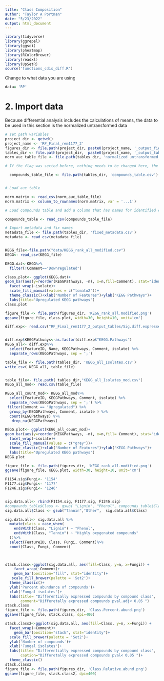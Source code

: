 ```yaml
---
title: "Class Composition"
author: "Taylor A Portman"
date: "5/23/2022"
output: html_document
---
```



```r
library(tidyverse)
library(ggrepel)
library(ggsci)
library(pheatmap)
library(RColorBrewer)
library(readxl)
library(UpSetR)
source('functions_cdis_diff.R')
```

Change to what data you are using
```r
data= 'RP'
```

# 2. Import data


Because differential analysis includes the calculations of means, the data to be used in this section is the normalized untransformed data

```r
# set path variables
project_dir <- getwd()
project_name <- 'RP_Final_rem1177_2'
figures_dir <- file.path(project_dir, paste0(project_name, '_output_figures'))
tables_dir <- file.path(project_dir,  paste0(project_name, '_output_tables'))
norm_auc_table_file <- file.path(tables_dir, 'normalized_untransformed_auc_table.csv')

# If the flag was setted before, nothing needs to be changed here, the correct file will be automatically used

  compounds_table_file <- file.path(tables_dir, 'compounds_table.csv')


# Load auc_table

norm.matrix <- read_csv(norm_auc_table_file)
norm.matrix <- column_to_rownames(norm.matrix, var = '...1')

# Load compounds table and add a column that has names for identified compounds and FeatureID for the rest (for plotting puRPouses)

compounds_table <- read_csv(compounds_table_file)

# Import metadata and fix names
metadata_file <- file.path(tables_dir, 'fixed_metadata.csv')
metadata <- read_csv(metadata_file)



```

```r
KEGG_file<-file.path("data/KEGG_rank_all_modified.csv")
KEGG<- read_csv(KEGG_file)

KEGG.dat<-KEGG%>%
  filter(!Comment=="Downregulated")
```


```r
class.plot<- ggplot(KEGG.dat)+
geom_bar(aes(y=reorder(KEGGPathways, -n), x=n,fill=Comment), stat="identity", alpha=0.7, )+
  facet_wrap(~isolate)+
  scale_fill_manual(values = c("tomato2"))+
  theme_classic()+xlab("Number of Features")+ylab("KEGG Pathways")+
  labs(title="Upregulated KEGG pathways")
class.plot

figure_file <- file.path(figures_dir, 'KEGG_rank_all.modified.png')
ggsave(figure_file, class.plot, width=30, height=10, unit='cm')

```


```r
diff.exp<- read.csv("RP_Final_rem1177_2_output_tables/Sig.diff.expressed.allIsolates_L2FC_0.3.csv")


diff.exp$KEGGPathways<-as.factor(diff.exp$"KEGG.Pathways")  
KEGG_all<- diff.exp%>% 
  select(FeatureID, Name, KEGGPathways, Comment, isolate) %>% 
  separate_rows(KEGGPathways, sep = ';')

table_file <- file.path(tables_dir, 'KEGG_all_Isolates.csv')
write_csv( KEGG_all, table_file)


table_file<- file.path( tables_dir,"KEGG_all_Isolates_mod.csv")
KEGG_all_mod<- read.csv(table_file)

KEGG_all_count_mod<- KEGG_all_mod%>% 
  select(FeatureID, KEGGPathways, Comment, isolate) %>% 
  separate_rows(KEGGPathways, sep = ';') %>% 
 filter(Comment == "Upregulated") %>%
  group_by(KEGGPathways, Comment, isolate ) %>% 
  count(KEGGPathways) %>%
   drop_na(KEGGPathways)
```

```r
KEGG.plot<- ggplot(KEGG_all_count_mod)+
geom_bar(aes(y=reorder(KEGGPathways, -n), x=n,fill= Comment), stat="identity", alpha=0.7)+
  facet_wrap(~isolate)+
  scale_fill_manual(values = c("grey"))+
  theme_classic()+xlab("Number of Features")+ylab("KEGG Pathways")+
  labs(title="Upregulated KEGG pathways")
KEGG.plot

figure_file <- file.path(figures_dir, 'KEGG_rank_all.modified.png')
ggsave(figure_file, KEGG.plot, width=30, height=10, unit='cm')
```



#################################################################################
```r

F1154.sig$Fungi<- '1154'
F1177.sig$Fungi<- '1177'
F1246.sig$Fungi<- '1246'


sig.data.all<- rbind(F1154.sig, F1177.sig, F1246.sig)
#compounds_table$Class <- gsub( "Lignin", "Phenol", compounds_table$Class)
sig.data.all$Class <- gsub("Tannin","Other",  sig.data.all$Class)

sig.data.all<- sig.data.all %>%
  mutate(class = case_when(
    endsWith(Class, "Lignin") ~ "Phenol",
    endsWith(Class, "Tannin") ~ "Highly oxygenated compounds"
  ))%>%
  select(FeatureID, Class, Fungi, Comment)%>%
  count(Class, Fungi, Comment)
  


stack.class<-ggplot(sig.data.all, aes(fill=Class, y=n, x=Fungi)) + 
    facet_wrap(~Comment)+
    geom_bar(position="fill", stat="identity")+
   scale_fill_brewer(palette = 'Set2')+
  theme_classic()+
  ylab('Percent abundance of compounds')+
  xlab('Fungal isolates')+
  labs(title= "Differentially expressed compounds by compound class",
       comment="Differetally expressed compounds pval.adj< 0.05 ")
stack.class
figure_file <- file.path(figures_dir, 'Class.Percent.abund.png')
ggsave(figure_file, stack.class, dpi=400)

stack.class2<-ggplot(sig.data.all, aes(fill=Class, y=n, x=Fungi)) + 
  facet_wrap(~Comment)+
    geom_bar(position="stack", stat="identity")+
  scale_fill_brewer(palette = 'Set2')+
  ylab('Number of compounds')+
  xlab('Fungal isolates')+
  labs(title= "Differentially expressed compounds by compound class",
       caption="Differetally expressed compounds pval< 0.05 ")+
  theme_classic()
stack.class2
figure_file <- file.path(figures_dir, 'Class.Relative.abund.png')
ggsave(figure_file, stack.class2, dpi=400)
```



